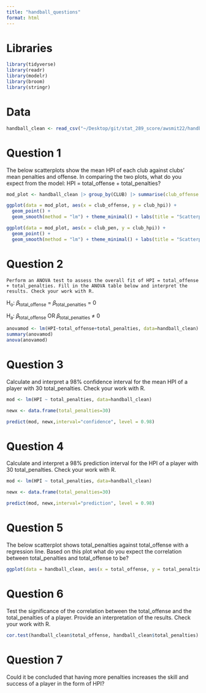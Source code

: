 ```yaml
---
title: "handball_questions"
format: html
---
```

# Libraries

```r
library(tidyverse)
library(readr)
library(modelr)
library(broom)
library(stringr)
```

# Data

```r
handball_clean <- read_csv("~/Desktop/git/stat_289_score/awsmit22/handball_module/data_repo_submission/handball.csv")
```

# Question 1

The below scatterplots show the mean HPI of each club against clubs’ mean penalties and offense. In comparing the two plots, what do you expect from the model: HPI = total_offense + total_penalties?

```r
mod_plot <- handball_clean |> group_by(CLUB) |> summarise(club_offense = mean(total_offense), club_pen = mean(total_penalties), club_hpi = mean(HPI))

ggplot(data = mod_plot, aes(x = club_offense, y = club_hpi)) +
  geom_point() +
  geom_smooth(method = "lm") + theme_minimal() + labs(title = "Scatterplot of club_hpi against club_offense with regression line")

ggplot(data = mod_plot, aes(x = club_pen, y = club_hpi)) +
  geom_point() +
  geom_smooth(method = "lm") + theme_minimal() + labs(title = "Scatterplot of club_hpi against club_penalties with regression line")
```

# Question 2

	Perform an ANOVA test to assess the overall fit of HPI = total_offense + total_penalties. Fill in the ANOVA table below and interpret the results. Check your work with R.

H~o~: 𝛽~total_offense~ = 𝛽~total_penalties~ = 0

H~a~: 𝛽~total_offense~ OR 𝛽~total_penalties~ ≠ 0

```r
anovamod <- lm(HPI~total_offense+total_penalties, data=handball_clean)
summary(anovamod)
anova(anovamod)
```

# Question 3

Calculate and interpret a 98% confidence interval for the mean HPI of a player with 30 total_penalties. Check your work with R.

```r
mod <- lm(HPI ~ total_penalties, data=handball_clean)

newx <- data.frame(total_penalties=30)

predict(mod, newx,interval="confidence", level = 0.98)
```

# Question 4

Calculate and interpret a 98% prediction interval for the HPI of a player with 30 total_penalties. Check your work with R.

```r
mod <- lm(HPI ~ total_penalties, data=handball_clean)

newx <- data.frame(total_penalties=30)

predict(mod, newx,interval="prediction", level = 0.98)
```

# Question 5

The below scatterplot shows total_penalties against total_offense with a regression line. Based on this plot what do you expect the correlation between total_penalties and total_offense to be?

```r
ggplot(data = handball_clean, aes(x = total_offense, y = total_penalties)) + geom_point(alpha = 0.5, aes(colour = POSITION)) + theme_minimal() + geom_smooth(method = "lm") + labs(title = "Scatterplot of total_penalties against total_offense with a regression line")
```

# Question 6

Test the significance of the correlation between the total_offense and the total_penalties of a player. Provide an interpretation of the results. Check your work with R.

```r
cor.test(handball_clean$total_offense, handball_clean$total_penalties)
```

# Question 7

Could it be concluded that having more penalties increases the skill and success of a player in the form of HPI?

